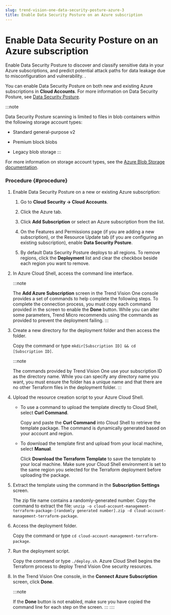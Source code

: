 ```yaml
---
slug: trend-vision-one-data-security-posture-azure-3
title: Enable Data Security Posture on an Azure subscription
---
```

# Enable Data Security Posture on an Azure subscription

Enable Data Security Posture to discover and classify sensitive data in your Azure subscriptions, and predict potential attack paths for data leakage due to misconfiguration and vulnerability. .

You can enable Data Security Posture on both new and existing Azure subscriptions in **Cloud Accounts**. For more information on Data Security Posture, see [Data Security Posture](data-posture.mdx).

:::note

Data Security Posture scanning is limited to files in blob containers within the following storage account types:

- Standard general-purpose v2

- Premium block blobs

- Legacy blob storage
:::

For more information on storage account types, see the [Azure Blob Storage documentation](https://learn.microsoft.com/en-us/azure/storage/common/storage-account-overview).

### Procedure {#procedure}

1.  Enable Data Security Posture on a new or existing Azure subscription:

    1.  Go to **Cloud Security → Cloud Accounts**.

    2.  Click the Azure tab.

    3.  Click **Add Subscription** or select an Azure subscription from the list.

    4.  On the Features and Permissions page (if you are adding a new subscription), or the Resource Update tab (if you are configuring an existing subscription), enable **Data Security Posture**.

    5.  By default Data Security Posture deploys to all regions. To remove regions, click the **Deployment** list and clear the checkbox beside each region you want to remove.

2.  In Azure Cloud Shell, access the command line interface.

    :::note

    The **Add Azure Subscription** screen in the Trend Vision One console provides a set of commands to help complete the following steps. To complete the connection process, you must copy each command provided in the screen to enable the **Done** button. While you can alter some parameters, Trend Micro recommends using the commands as provided to prevent the deployment failing.
    :::

3.  Create a new directory for the deployment folder and then access the folder.

    Copy the command or type `mkdir[Subscription ID] && cd [Subscription ID]`.

    :::note

    The commands provided by Trend Vision One use your subscription ID as the directory name. While you can specify any directory name you want, you must ensure the folder has a unique name and that there are no other Terraform files in the deployment folder.
    :::

4.  Upload the resource creation script to your Azure Cloud Shell.

    - To use a command to upload the template directly to Cloud Shell, select **Curl Command**.

      Copy and paste the **Curl Command** into Cloud Shell to retrieve the template package. The command is dynamically generated based on your account and region.

    - To download the template first and upload from your local machine, select **Manual**.

      Click **Download the Terraform Template** to save the template to your local machine. Make sure your Cloud Shell environment is set to the same region you selected for the Terraform deployment before uploading the package.

5.  Extract the template using the command in the **Subscription Settings** screen.

    The zip file name contains a randomly-generated number. Copy the command to extract the file: `unzip -o cloud-account-management-terraform-package-[randomly generated number].zip -d cloud-account-management-terraform-package`.

6.  Access the deployment folder.

    Copy the command or type `cd cloud-account-management-terraform-package`.

7.  Run the deployment script.

    Copy the command or type `./deploy.sh`. Azure Cloud Shell begins the Terraform process to deploy Trend Vision One security resources.

8.  In the Trend Vision One console, in the **Connect Azure Subscription** screen, click **Done**.

    :::note

    If the **Done** button is not enabled, make sure you have copied the command line for each step on the screen.
    :::
::::
